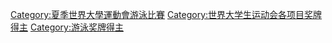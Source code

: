 [[Category:夏季世界大學運動會游泳比賽|Category:夏季世界大學運動會游泳比賽]]
[[Category:世界大学生运动会各项目奖牌得主|Category:世界大学生运动会各项目奖牌得主]]
[[Category:游泳奖牌得主|Category:游泳奖牌得主]]